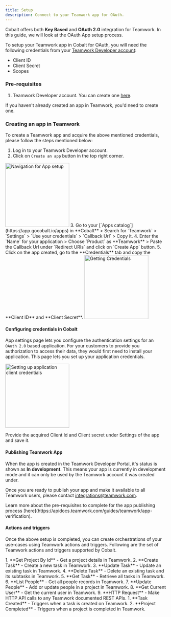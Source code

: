 ```yaml
---
title: Setup
description: Connect to your Teamwork app for OAuth.
---
```

Cobalt offers both **Key Based** and **OAuth 2.0** integration for Teamwork. In this guide, we will look at the OAuth App setup process.

To setup your Teamwork app in Cobalt for OAuth, you will need the following credentials from your [Teamwork Developer account](https://apidocs.teamwork.com/guides/teamwork/developer-portal#how-do-i-access-the-developer-portal):
- Client ID
- Client Secret
- Scopes

### Pre-requisites

1. Teamwork Developer account. You can create one [here](https://www.teamwork.com/signup/).

<Info>If you haven't already created an app in Teamwork, you'd need to create one.</Info>

### Creating an app in Teamwork

To create a Teamwork app and acquire the above mentioned credentials, please follow the steps mentioned below:

1. Log in to your Teamwork Developer account.
2. Click on `Create an app` button in the top right corner.
<img height="200" src="/images/Teamwork/teamwork_navigation.png" alt="Navigation for App setup"/>
3. Go to your [`Apps catalog`](https://app.gocobalt.io/apps) in **Cobalt** > Search for `Teamwork` > `Settings` > `Use your credentials` > `Callback Url` > Copy it.
4. Enter the `Name` for your application > Choose `Product` as **Teamwork** > Paste the Callback Url under `Redirect URIs` and click on `Create App` button.
5. Click on the app created, go to the **Credentials** tab and copy the **Client ID** and **Client Secret**.
<img height="200" src="/images/Teamwork/teamwork_credentials.png" alt="Getting Credentials"/>

#### Configuring credentials in Cobalt
App settings page lets you configure the authentication settings for an `OAuth 2.0` based application. For your customers to provide you authorization to access their data,
they would first need to install your application. This page lets you set up your application credentials.

<img height="200" src="/images/Teamwork/teamwork_cobalt.png" alt="Setting up application client credentials"/>

Provide the acquired Client Id and Client secret under Settings of the app and save it.

#### Publishing Teamwork App
When the app is created in the Teamwork Developer Portal, it's status is shown as **In development**. This means your app is currently in development mode and it can only be used by the Teamwork account it was created under.

Once you are ready to publish your app and make it available to all Teamwork users, please contact integrations@teamwork.com.

<Tip>
Learn more about the pre-requisites to complete for the app publishing process [here](https://apidocs.teamwork.com/guides/teamwork/app-verification).
</Tip>

#### Actions and triggers
Once the above setup is completed, you can create orchestrations of your use-cases using Teamwork actions and triggers. Following are the set of Teamwork actions and triggers
supported by Cobalt.

<Tabs>
  <Tab title="Actions">
  <AccordionGroup>
  <Accordion title="Project">
     1. **Get Project By Id** - Get a project details in Teamwork.
     </Accordion>
     <Accordion title="Task">
     2. **Create Task** - Create a new task in Teamwork.
     3. **Update Task** - Update an existing task in Teamwork.
     4. **Delete Task** - Delete an existing task and its subtasks in Teamwork.
     5. **Get Task** - Retrieve all tasks in Teamwork.
      </Accordion>
     <Accordion title="People">
     6. **List People** - Get all people records in Teamwork.
     7. **Update People** - Add or update people in a project in Teamwork.
      </Accordion>
    <Accordion title="User">
     8. **Get Current User** - Get the current user in Teamwork.
    </Accordion>
    <Accordion title="Others">
     9. **HTTP Request** - Make HTTP API calls to any Teamwork documented REST APIs.
    </Accordion>
    </AccordionGroup>
  </Tab>
  
  <Tab title="Triggers">
         1. **Task Created** - Triggers when a task is created on Teamwork.
         2. **Project Completed** - Triggers when a project is completed in Teamwork.
  </Tab>
</Tabs>